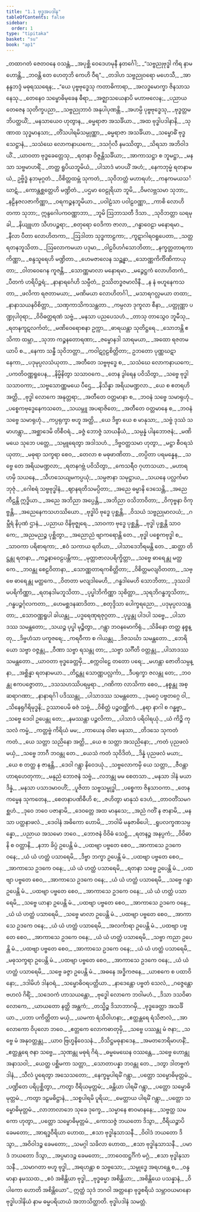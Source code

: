 ```yaml
---
title: "1.1 ဗုဒ္ဓအပဒါန"
tableOfContents: false
sidebar:
  order: 1
type: "tipitaka"
basket: "su"
book: "ap1"
---
```



<DynamicBreadcrumb />

<Division number="1" book="ap1" e="ch" v="20" p="1">

<Paragraph number="2" type="verses" book="ap1">
_တထာဂတံ ဇေတဝနေ ဝသန္တံ,_  
_အပုစ္ဆိ ဝေဒေဟမုနီ နတင်္ဂေါ;_  
_“သဗ္ဗညုဗုဒ္ဓါ ကိရ နာမ ဟောန္တိ,_  
_ဘဝန္တိ တေ ဟေတုဘိ ကေဟိ ဝီရ”._  

</Paragraph>

</Division>
<Division number="2" book="ap1" e="ch" v="20" p="1">

<Paragraph number="3" type="verses" book="ap1">
_တဒါဟ သဗ္ဗညုဝရော မဟေသီ,_  
_အာနန္ဒဘဒ္ဒံ မဓုရဿရေန;_  
_“ယေ ပုဗ္ဗဗုဒ္ဓေသု ကတာဓိကာရာ,_  
_အလဒ္ဓမောက္ခာ ဇိနသာသနေသု._  

</Paragraph>

</Division>
<Division number="3" book="ap1" e="ch" v="20" p="1">

<Paragraph number="4" type="verses" book="ap1">
_တေနေဝ သမ္ဗောဓိမုခေန ဓီရာ,_  
_အဇ္ဈာသယေနာပိ မဟာဗလေန;_  
_ပညာယ တေဇေန သုတိက္ခပညာ,_  
_သဗ္ဗညုဘာဝံ အနုပါပုဏန္တိ._  

</Paragraph>

</Division>
<Division number="4" book="ap1" e="ch" v="20" p="1">

<Paragraph number="5" type="verses" book="ap1">
_အဟမ္ပိ ပုဗ္ဗဗုဒ္ဓေသု,_  
_ဗုဒ္ဓတ္တမဘိပတ္ထယိံ;_  
_မနသာယေဝ ဟုတွာန,_  
_ဓမ္မရာဇာ အသင်္ခိယာ._  

</Paragraph>

</Division>
<Division number="5" book="ap1" e="ch" v="20" p="2">

<Paragraph number="6" type="verses" book="ap1">
_အထ ဗုဒ္ဓါပဒါနာနိ,_  
_သုဏာထ သုဒ္ဓမာနသာ;_  
_တိံသပါရမိသမ္ပုဏ္ဏာ,_  
_ဓမ္မရာဇာ အသင်္ခိယာ._  

</Paragraph>

</Division>
<Division number="6" book="ap1" e="ch" v="20" p="2">

<Paragraph number="7" type="verses" book="ap1">
_သမ္ဗောဓိံ ဗုဒ္ဓသေဋ္ဌာနံ,_  
_သသံဃေ လောကနာယကေ;_  
_ဒသင်္ဂုလီ နမဿိတွာ,_  
_သိရသာ အဘိဝါဒယိံ._  

</Paragraph>

</Division>
<Division number="7" book="ap1" e="ch" v="20" p="2">

<Paragraph number="8" type="verses" book="ap1">
_ယာဝတာ ဗုဒ္ဓခေတ္တေသု,_  
_ရတနာ ဝိဇ္ဇန္တိသင်္ခိယာ;_  
_အာကာသဋ္ဌာ စ ဘူမဋ္ဌာ,_  
_မနသာ သဗ္ဗမာဟရိံ._  

</Paragraph>

</Division>
<Division number="8" book="ap1" e="ch" v="20" p="2">

<Paragraph number="9" type="verses" book="ap1">
_တတ္ထ ရူပိယဘူမိယံ,_  
_ပါသာဒံ မာပယိံ အဟံ;_  
_နေကဘုမ္မံ ရတနာမယံ,_  
ဥဗ္ဗိဒ္ဓံ နဘမုဂ္ဂတံ._  

</Paragraph>

</Division>
<Division number="9" book="ap1" e="ch" v="20" p="2">

<Paragraph number="10" type="verses" book="ap1">
_ဝိစိတ္တထမ္ဘံ သုကတံ,_  
_သုဝိဘတ္တံ မဟာရဟံ;_  
_ကနကမယသင်္ဃာဋံ,_  
_ကောန္တစ္ဆတ္တေဟိ မဏ္ဍိတံ._  

</Paragraph>

</Division>
<Division number="10" book="ap1" e="ch" v="20" p="2">

<Paragraph number="11" type="verses" book="ap1">
_ပဌမာ ဝေဠုရိယာ ဘူမိ,_  
_ဝိမလဗ္ဘသမာ သုဘာ;_  
_နဠိနဇလဇာကိဏ္ဏာ,_  
_ဝရကဉ္စနဘူမိယာ._  

</Paragraph>

</Division>
<Division number="11" book="ap1" e="ch" v="20" p="2">

<Paragraph number="12" type="verses" book="ap1">
_ပဝါဠံသာ ပဝါဠဝဏ္ဏာ,_  
_ကာစိ လောဟိတကာ သုဘာ;_  
ဣန္ဒဂေါပကဝဏ္ဏာဘာ,_  
_ဘူမိ ဩဘာသတီ ဒိသာ._  

</Paragraph>

</Division>
<Division number="12" book="ap1" e="ch" v="20" p="2">

<Paragraph number="13" type="verses" book="ap1">
_သုဝိဘတ္တာ ဃရမုခါ,_  
_နိယျူဟာ သီဟပဉ္ဇရာ;_  
_စတုရော ဝေဒိကာ ဇာလာ,_  
_ဂန္ဓာဝေဠာ မနောရမာ._  

</Paragraph>

</Division>
<Division number="13" book="ap1" e="ch" v="20" p="2">

<Paragraph number="14" type="verses" book="ap1">
_နီလာ ပီတာ လောဟိတကာ,_  
_ဩဒါတာ သုဒ္ဓကာဠကာ;_  
_ကူဋာဂါရဝရူပေတာ,_  
_သတ္တရတနဘူသိတာ._  

</Paragraph>

</Division>
<Division number="14" book="ap1" e="ch" v="20" p="2">

<Paragraph number="15" type="verses" book="ap1">
_ဩလောကမယာ ပဒုမာ,_  
_ဝါဠဝိဟင်္ဂသောဘိတာ;_  
_နက္ခတ္တတာရကာကိဏ္ဏာ,_  
_စန္ဒသူရေဟိ မဏ္ဍိတာ._  

</Paragraph>

</Division>
<Division number="15" book="ap1" e="ch" v="20" p="2">

<Paragraph number="16" type="verses" book="ap1">
_ဟေမဇာလေန သဉ္ဆန္နာ,_  
_သောဏ္ဏကိင်္ကိဏိကာယုတာ;_  
_ဝါတဝေဂေန ကူဇန္တိ,_  
_သောဏ္ဏမာလာ မနောရမာ._  

</Paragraph>

</Division>
<Division number="16" book="ap1" e="ch" v="20" p="2">

<Paragraph number="17" type="verses" book="ap1">
_မဉ္ဇေဋ္ဌကံ လောဟိတကံ,_  
_ပီတကံ ဟရိပိဉ္ဇရံ;_  
_နာနာရင်္ဂေဟိ သမ္ပီတံ,_  
ဥဿိတဒ္ဓဇမာလိနီ._  

</Paragraph>

</Division>
<Division number="17" book="ap1" e="ch" v="20" p="2">

<Paragraph number="18" type="verses" book="ap1">
_န နံ ဗဟူနေကသတာ,_  
_ဖလိကာ ရဇတာမယာ;_  
_မဏိမယာ လောဟိတင်္ဂါ,_  
_မသာရဂလ္လမယာ တထာ;_  
_နာနာသယနဝိစိတ္တာ,_  
_သဏှကာသိကသန္ထတာ._  

</Paragraph>

</Division>
<Division number="18" book="ap1" e="ch" v="20" p="3">

<Paragraph number="19" type="verses" book="ap1">
_ကမ္ပလာ ဒုကူလာ စီနာ,_  
_ပတ္တုဏ္ဏာ ပဏ္ဍုပါဝုရာ;_  
_ဝိဝိဓတ္ထရဏံ သဗ္ဗံ,_  
_မနသာ ပညပေသဟံ._  

</Paragraph>

</Division>
<Division number="19" book="ap1" e="ch" v="20" p="3">

<Paragraph number="20" type="verses" book="ap1">
_တာသု တာသွေဝ ဘူမီသု,_  
_ရတနကူဋလင်္ကတံ;_  
_မဏိဝေရောစနာ ဥက္ကာ,_  
_ဓာရယန္တာ သုတိဋ္ဌရေ._  

</Paragraph>

</Division>
<Division number="20" book="ap1" e="ch" v="20" p="3">

<Paragraph number="21" type="verses" book="ap1">
_သောဘန္တိ ဧသိကာ ထမ္ဘာ,_  
_သုဘာ ကဉ္စနတောရဏာ;_  
_ဇမ္ဗောနဒါ သာရမယာ,_  
_အထော ရဇတမယာပိ စ._  

</Paragraph>

</Division>
<Division number="21" book="ap1" e="ch" v="20" p="3">

<Paragraph number="22" type="verses" book="ap1">
_နေကာ သန္ဓီ သုဝိဘတ္တာ,_  
_ကဝါဋဂ္ဂဠစိတ္တိတာ;_  
ဥဘတော ပုဏ္ဏဃဋာနေကာ,_  
_ပဒုမုပ္ပလသံယုတာ._  

</Paragraph>

</Division>
<Division number="22" book="ap1" e="ch" v="20" p="3">

<Paragraph number="23" type="verses" book="ap1">
_အတီတေ သဗ္ဗဗုဒ္ဓေ စ,_  
_သသံဃေ လောကနာယကေ;_  
_ပကတိဝဏ္ဏရူပေန,_  
_နိမ္မိနိတွာ သသာဝကေ._  

</Paragraph>

</Division>
<Division number="23" book="ap1" e="ch" v="20" p="3">

<Paragraph number="24" type="verses" book="ap1">
_တေန ဒွါရေန ပဝိသိတွာ,_  
_သဗ္ဗေ ဗုဒ္ဓါ သသာဝကာ;_  
_သဗ္ဗသောဏ္ဏမယေ ပီဌေ,_  
_နိသိန္နာ အရိယမဏ္ဍလာ._  

</Paragraph>

</Division>
<Division number="24" book="ap1" e="ch" v="20" p="3">

<Paragraph number="25" type="verses" book="ap1">
_ယေ စ ဧတရဟိ အတ္ထိ,_  
_ဗုဒ္ဓါ လောကေ အနုတ္တရာ;_  
_အတီတေ ဝတ္တမာနာ စ,_  
_ဘဝနံ သဗ္ဗေ သမာရုဟုံ._  

</Paragraph>

</Division>
<Division number="25" book="ap1" e="ch" v="20" p="3">

<Paragraph number="26" type="verses" book="ap1">
_ပစ္စေကဗုဒ္ဓေနေကသတေ,_  
_သယမ္ဘူ အပရာဇိတေ;_  
_အတီတေ ဝတ္တမာနေ စ,_  
_ဘဝနံ သဗ္ဗေ သမာရုဟုံ._  

</Paragraph>

</Division>
<Division number="26" book="ap1" e="ch" v="20" p="3">

<Paragraph number="27" type="verses" book="ap1">
_ကပ္ပရုက္ခာ ဗဟူ အတ္ထိ,_  
_ယေ ဒိဗ္ဗာ ယေ စ မာနုသာ;_  
_သဗ္ဗံ ဒုဿံ သမာဟန္တွာ,_  
_အစ္ဆာဒေမိ တိစီဝရံ._  

</Paragraph>

</Division>
<Division number="27" book="ap1" e="ch" v="20" p="3">

<Paragraph number="28" type="verses" book="ap1">
_ခဇ္ဇံ ဘောဇ္ဇံ သာယနီယံ,_  
_သမ္ပန္နံ ပါနဘောဇနံ;_  
_မဏိမယေ သုဘေ ပတ္တေ,_  
_သမ္ပူရေတွာ အဒါသဟံ._  

</Paragraph>

</Division>
<Division number="28" book="ap1" e="ch" v="20" p="3">

<Paragraph number="29" type="verses" book="ap1">
_ဒိဗ္ဗဝတ္ထသမာ ဟုတွာ,_  
_မဋ္ဌာ စီဝရသံယုတာ;_  
_မဓုရာ သက္ခရာ စေဝ,_  
_တေလာ စ မဓုဖာဏိတာ._  

</Paragraph>

</Division>
<Division number="29" book="ap1" e="ch" v="20" p="3">

<Paragraph number="30" type="verses" book="ap1">
_တပ္ပိတာ ပရမန္နေန,_  
_သဗ္ဗေ တေ အရိယမဏ္ဍလာ;_  
_ရတနဂဗ္ဘံ ပဝိသိတွာ,_  
_ကေသရီဝ ဂုဟာသယာ._  

</Paragraph>

</Division>
<Division number="30" book="ap1" e="ch" v="20" p="3">

<Paragraph number="31" type="verses" book="ap1">
_မဟာရဟမှိ သယနေ,_  
_သီဟသေယျမကပ္ပယုံ;_  
_သမ္ပဇာနာ သမုဋ္ဌာယ,_  
_သယနေ ပလ္လင်္ကမာဘုဇုံ._  

</Paragraph>

</Division>
<Division number="31" book="ap1" e="ch" v="20" p="4">

<Paragraph number="32" type="verses" book="ap1">
_ဂေါစရံ သဗ္ဗဗုဒ္ဓါနံ,_  
_ဈာနရတိသမပ္ပိတာ;_  
_အညေ ဓမ္မာနိ ဒေသေန္တိ,_  
_အညေ ကီဠန္တိ ဣဒ္ဓိယာ._  

</Paragraph>

</Division>
<Division number="32" book="ap1" e="ch" v="20" p="4">

<Paragraph number="33" type="verses" book="ap1">
_အညေ အဘိညာ အပ္ပေန္တိ,_  
_အဘိညာ ဝသိဘာဝိတာ;_  
_ဝိကုဗ္ဗနာ ဝိကုဗ္ဗန္တိ,_  
_အညေနေကသဟဿိယော._  

</Paragraph>

</Division>
<Division number="33" book="ap1" e="ch" v="20" p="4">

<Paragraph number="34" type="verses" book="ap1">
_ဗုဒ္ဓါပိ ဗုဒ္ဓေ ပုစ္ဆန္တိ,_  
_ဝိသယံ သဗ္ဗညုမာလယံ;_  
_ဂမ္ဘီရံ နိပုဏံ ဌာနံ,_  
_ပညာယ ဝိနိဗုဇ္ဈရေ._  

</Paragraph>

</Division>
<Division number="34" book="ap1" e="ch" v="20" p="4">

<Paragraph number="35" type="verses" book="ap1">
_သာဝကာ ဗုဒ္ဓေ ပုစ္ဆန္တိ,_  
_ဗုဒ္ဓါ ပုစ္ဆန္တိ သာဝကေ;_  
_အညမညဉ္စ ပုစ္ဆိတွာ,_  
_အညောညံ ဗျာကရောန္တိ တေ._  

</Paragraph>

</Division>
<Division number="35" book="ap1" e="ch" v="20" p="4">

<Paragraph number="36" type="verses" book="ap1">
_ဗုဒ္ဓါ ပစ္စေကဗုဒ္ဓါ စ,_  
_သာဝကာ ပရိစာရကာ;_  
_ဧဝံ သကာယ ရတိယာ,_  
_ပါသာဒေဘိရမန္တိ တေ._  

</Paragraph>

</Division>
<Division number="36" book="ap1" e="ch" v="20" p="4">

<Paragraph number="37" type="verses" book="ap1">
_ဆတ္တာ တိဋ္ဌန္တု ရတနာ,_  
_ကဉ္စနာဝေဠပန္တိကာ;_  
_မုတ္တာဇာလပရိက္ခိတ္တာ,_  
_သဗ္ဗေ ဓာရေန္တု မတ္ထကေ._  

</Paragraph>

</Division>
<Division number="37" book="ap1" e="ch" v="20" p="4">

<Paragraph number="38" type="verses" book="ap1">
_ဘဝန္တု စေဠဝိတာနာ,_  
_သောဏ္ဏတာရကစိတ္တိတာ;_  
_ဝိစိတ္တမလျဝိတတာ,_  
_သဗ္ဗေ ဓာရေန္တု မတ္ထကေ._  

</Paragraph>

</Division>
<Division number="38" book="ap1" e="ch" v="20" p="4">

<Paragraph number="39" type="verses" book="ap1">
_ဝိတတာ မလျဒါမေဟိ,_  
_ဂန္ဓဒါမေဟိ သောဘိတာ;_  
_ဒုဿဒါမပရိကိဏ္ဏာ,_  
_ရတနဒါမဘူသိတာ._  

</Paragraph>

</Division>
<Division number="39" book="ap1" e="ch" v="20" p="4">

<Paragraph number="40" type="verses" book="ap1">
_ပုပ္ဖါဘိကိဏ္ဏာ သုစိတ္တာ,_  
_သုရဘိဂန္ဓဘူသိတာ;_  
_ဂန္ဓပဉ္စင်္ဂုလကတာ,_  
_ဟေမစ္ဆဒနဆာဒိတာ._  

</Paragraph>

</Division>
<Division number="40" book="ap1" e="ch" v="20" p="4">

<Paragraph number="41" type="verses" book="ap1">
_စတုဒ္ဒိသာ ပေါက္ခရညော,_  
_ပဒုမုပ္ပလသန္ထတာ;_  
_သောဝဏ္ဏရူပါ ခါယန္တု,_  
_ပဒ္မရေဏုရဇုဂ္ဂတာ._  

</Paragraph>

</Division>
<Division number="41" book="ap1" e="ch" v="20" p="4">

<Paragraph number="42" type="verses" book="ap1">
_ပုပ္ဖန္တု ပါဒပါ သဗ္ဗေ,_  
_ပါသာဒဿ သမန္တတော;_  
_သယဉ္စ ပုပ္ဖါ မုဉ္စိတွာ,_  
_ဂန္တွာ ဘဝနမောကိရုံ._  

</Paragraph>

</Division>
<Division number="42" book="ap1" e="ch" v="20" p="4">

<Paragraph number="43" type="verses" book="ap1">
_သိခိနော တတ္ထ နစ္စန္တု,_  
_ဒိဗ္ဗဟံသာ ပကူဇရေ;_  
_ကရဝီကာ စ ဂါယန္တု,_  
_ဒိဇသင်္ဃာ သမန္တတော._  

</Paragraph>

</Division>
<Division number="43" book="ap1" e="ch" v="20" p="4">

<Paragraph number="44" type="verses" book="ap1">
_ဘေရိယော သဗ္ဗာ ဝဇ္ဇန္တု,_  
_ဝီဏာ သဗ္ဗာ ရသန္တု တာ;_  
_သဗ္ဗာ သင်္ဂီတိ ဝတ္တန္တု,_  
_ပါသာဒဿ သမန္တတော._  

</Paragraph>

</Division>
<Division number="44" book="ap1" e="ch" v="20" p="5">

<Paragraph number="45" type="verses" book="ap1">
_ယာဝတာ ဗုဒ္ဓခေတ္တမှိ,_  
_စက္ကဝါဠေ တတော ပရေ;_  
_မဟန္တာ ဇောတိသမ္ပန္နာ,_  
_အစ္ဆိန္နာ ရတနာမယာ._  

</Paragraph>

</Division>
<Division number="45" book="ap1" e="ch" v="20" p="5">

<Paragraph number="46" type="verses" book="ap1">
_တိဋ္ဌန္တု သောဏ္ဏပလ္လင်္ကာ,_  
_ဒီပရုက္ခာ ဇလန္တု တေ;_  
_ဘဝန္တု ဧကပဇ္ဇောတာ,_  
_ဒသသဟဿိပရမ္ပရာ._  

</Paragraph>

</Division>
<Division number="46" book="ap1" e="ch" v="20" p="5">

<Paragraph number="47" type="verses" book="ap1">
_ဂဏိကာ လာသိကာ စေဝ,_  
_နစ္စန္တု အစ္ဆရာဂဏာ;_  
_နာနာရင်္ဂါ ပဒိဿန္တု,_  
_ပါသာဒဿ သမန္တတော._  

</Paragraph>

</Division>
<Division number="47" book="ap1" e="ch" v="20" p="5">

<Paragraph number="48" type="verses" book="ap1">
_ဒုမဂ္ဂေ ပဗ္ဗတဂ္ဂေ ဝါ,_  
_သိနေရုဂိရိမုဒ္ဓနိ;_  
ဥဿာပေမိ ဓဇံ သဗ္ဗံ,_  
_ဝိစိတ္တံ ပဉ္စဝဏ္ဏိကံ._  

</Paragraph>

</Division>
<Division number="48" book="ap1" e="ch" v="20" p="5">

<Paragraph number="49" type="verses" book="ap1">
_နရာ နာဂါ စ ဂန္ဓဗ္ဗာ,_  
_သဗ္ဗေ ဒေဝါ ဥပေန္တု တေ;_  
_နမဿန္တာ ပဉ္ဇလိကာ,_  
_ပါသာဒံ ပရိဝါရယုံ._  

</Paragraph>

</Division>
<Division number="49" book="ap1" e="ch" v="20" p="5">

<Paragraph number="50" type="verses" book="ap1">
_ယံ ကိဉ္စိ ကုသလံ ကမ္မံ,_  
_ကတ္တဗ္ဗံ ကိရိယံ မမ;_  
_ကာယေန ဝါစာ မနသာ,_  
_တိဒသေ သုကတံ ကတံ._  

</Paragraph>

</Division>
<Division number="50" book="ap1" e="ch" v="20" p="5">

<Paragraph number="51" type="verses" book="ap1">
_ယေ သတ္တာ သညိနော အတ္ထိ,_  
_ယေ စ သတ္တာ အသညိနော;_  
_ကတံ ပုညဖလံ မယှံ,_  
_သဗ္ဗေ ဘာဂီ ဘဝန္တု တေ._  

</Paragraph>

</Division>
<Division number="51" book="ap1" e="ch" v="20" p="5">

<Paragraph number="52" type="verses" book="ap1">
_ယေသံ ကတံ သုဝိဒိတံ,_  
_ဒိန္နံ ပုညဖလံ မယာ;_  
_ယေ စ တတ္ထ န ဇာနန္တိ,_  
_ဒေဝါ ဂန္တွာ နိဝေဒယုံ._  

</Paragraph>

</Division>
<Division number="52" book="ap1" e="ch" v="20" p="5">

<Paragraph number="53" type="verses" book="ap1">
_သဗ္ဗလောကမှိ ယေ သတ္တာ,_  
_ဇီဝန္တာဟာရဟေတုကာ;_  
_မနုညံ ဘောဇနံ သဗ္ဗံ,_  
_လဘန္တု မမ စေတသာ._  

</Paragraph>

</Division>
<Division number="53" book="ap1" e="ch" v="20" p="5">

<Paragraph number="54" type="verses" book="ap1">
_မနသာ ဒါနံ မယာ ဒိန္နံ,_  
_မနသာ ပသာဒမာဝဟိံ;_  
_ပူဇိတာ သဗ္ဗသမ္ဗုဒ္ဓါ,_  
_ပစ္စေကာ ဇိနသာဝကာ._  

</Paragraph>

</Division>
<Division number="54" book="ap1" e="ch" v="20" p="5">

<Paragraph number="55" type="verses" book="ap1">
_တေန ကမ္မေန သုကတေန,_  
_စေတနာပဏိဓီဟိ စ;_  
_ဇဟိတွာ မာနုသံ ဒေဟံ,_  
_တာဝတိံသမဂစ္ဆဟံ._  

</Paragraph>

</Division>
<Division number="55" book="ap1" e="ch" v="20" p="5">

<Paragraph number="56" type="verses" book="ap1">
_ဒုဝေ ဘဝေ ပဇာနာမိ,_  
_ဒေဝတ္တေ အထ မာနုသေ;_  
_အညံ ဂတိံ န ဇာနာမိ,_  
_မနသာ ပတ္ထနာဖလံ._  

</Paragraph>

</Division>
<Division number="56" book="ap1" e="ch" v="20" p="5">

<Paragraph number="57" type="verses" book="ap1">
_ဒေဝါနံ အဓိကော ဟောမိ,_  
_ဘဝါမိ မနုဇာဓိပေါ;_  
_ရူပလက္ခဏသမ္ပန္နော,_  
_ပညာယ အသမော ဘဝေ._  

</Paragraph>

</Division>
<Division number="57" book="ap1" e="ch" v="20" p="5">

<Paragraph number="58" type="verses" book="ap1">
_ဘောဇနံ ဝိဝိဓံ သေဋ္ဌံ,_  
_ရတနဉ္စ အနပ္ပကံ;_  
_ဝိဝိဓာနိ စ ဝတ္ထာနိ,_  
_နဘာ ခိပ္ပံ ဥပေန္တိ မံ._  

</Paragraph>

</Division>
<Division number="58" book="ap1" e="ch" v="20" p="6">

<Paragraph number="59" type="verses" book="ap1">
_ပထဗျာ ပဗ္ဗတေ စေဝ,_  
_အာကာသေ ဥဒကေ ဝနေ;_  
_ယံ ယံ ဟတ္ထံ ပသာရေမိ,_  
_ဒိဗ္ဗာ ဘက္ခာ ဥပေန္တိ မံ._  

</Paragraph>

</Division>
<Division number="59" book="ap1" e="ch" v="20" p="6">

<Paragraph number="60" type="verses" book="ap1">
_ပထဗျာ ပဗ္ဗတေ စေဝ,_  
_အာကာသေ ဥဒကေ ဝနေ;_  
_ယံ ယံ ဟတ္ထံ ပသာရေမိ,_  
_ရတနာ သဗ္ဗေ ဥပေန္တိ မံ._  

</Paragraph>

</Division>
<Division number="60" book="ap1" e="ch" v="20" p="6">

<Paragraph number="61" type="verses" book="ap1">
_ပထဗျာ ပဗ္ဗတေ စေဝ,_  
_အာကာသေ ဥဒကေ ဝနေ;_  
_ယံ ယံ ဟတ္ထံ ပသာရေမိ,_  
_သဗ္ဗေ ဂန္ဓာ ဥပေန္တိ မံ._  

</Paragraph>

</Division>
<Division number="61" book="ap1" e="ch" v="20" p="6">

<Paragraph number="62" type="verses" book="ap1">
_ပထဗျာ ပဗ္ဗတေ စေဝ,_  
_အာကာသေ ဥဒကေ ဝနေ;_  
_ယံ ယံ ဟတ္ထံ ပသာရေမိ,_  
_သဗ္ဗေ ယာနာ ဥပေန္တိ မံ._  

</Paragraph>

</Division>
<Division number="62" book="ap1" e="ch" v="20" p="6">

<Paragraph number="63" type="verses" book="ap1">
_ပထဗျာ ပဗ္ဗတေ စေဝ,_  
_အာကာသေ ဥဒကေ ဝနေ;_  
_ယံ ယံ ဟတ္ထံ ပသာရေမိ,_  
_သဗ္ဗေ မာလာ ဥပေန္တိ မံ._  

</Paragraph>

</Division>
<Division number="63" book="ap1" e="ch" v="20" p="6">

<Paragraph number="64" type="verses" book="ap1">
_ပထဗျာ ပဗ္ဗတေ စေဝ,_  
_အာကာသေ ဥဒကေ ဝနေ;_  
_ယံ ယံ ဟတ္ထံ ပသာရေမိ,_  
_အလင်္ကာရာ ဥပေန္တိ မံ._  

</Paragraph>

</Division>
<Division number="64" book="ap1" e="ch" v="20" p="6">

<Paragraph number="65" type="verses" book="ap1">
_ပထဗျာ ပဗ္ဗတေ စေဝ,_  
_အာကာသေ ဥဒကေ ဝနေ;_  
_ယံ ယံ ဟတ္ထံ ပသာရေမိ,_  
_သဗ္ဗာ ကညာ ဥပေန္တိ မံ._  

</Paragraph>

</Division>
<Division number="65" book="ap1" e="ch" v="20" p="6">

<Paragraph number="66" type="verses" book="ap1">
_ပထဗျာ ပဗ္ဗတေ စေဝ,_  
_အာကာသေ ဥဒကေ ဝနေ;_  
_ယံ ယံ ဟတ္ထံ ပသာရေမိ,_  
_မဓုသက္ခရာ ဥပေန္တိ မံ._  

</Paragraph>

</Division>
<Division number="66" book="ap1" e="ch" v="20" p="6">

<Paragraph number="67" type="verses" book="ap1">
_ပထဗျာ ပဗ္ဗတေ စေဝ,_  
_အာကာသေ ဥဒကေ ဝနေ;_  
_ယံ ယံ ဟတ္ထံ ပသာရေမိ,_  
_သဗ္ဗေ ခဇ္ဇာ ဥပေန္တိ မံ._  

</Paragraph>

</Division>
<Division number="67" book="ap1" e="ch" v="20" p="6">

<Paragraph number="68" type="verses" book="ap1">
_အဓနေ အဒ္ဓိကဇနေ,_  
_ယာစကေ စ ပထာဝိနော;_  
_ဒဒါမိဟံ ဒါနဝရံ,_  
_သမ္ဗောဓိဝရပတ္တိယာ._  

</Paragraph>

</Division>
<Division number="68" book="ap1" e="ch" v="20" p="6">

<Paragraph number="69" type="verses" book="ap1">
_နာဒေန္တော ပဗ္ဗတံ သေလံ,_  
_ဂဇ္ဇေန္တော ဗဟလံ ဂိရိံ;_  
_သဒေဝကံ ဟာသယန္တော,_  
_ဗုဒ္ဓေါ လောကေ ဘဝါမဟံ._  

</Paragraph>

</Division>
<Division number="69" book="ap1" e="ch" v="20" p="6">

<Paragraph number="70" type="verses" book="ap1">
_ဒိသာ ဒသဝိဓာ လောကေ,_  
_ယာယတော နတ္ထိ အန္တကံ;_  
_တသ္မိဉ္စ ဒိသာဘာဂမှိ,_  
_ဗုဒ္ဓခေတ္တာ အသင်္ခိယာ._  

</Paragraph>

</Division>
<Division number="70" book="ap1" e="ch" v="20" p="6">

<Paragraph number="71" type="verses" book="ap1">
_ပဘာ ပကိတ္တိတာ မယှံ,_  
_ယမကာ ရံသိဝါဟနာ;_  
_ဧတ္ထန္တရေ ရံသိဇာလံ,_  
_အာလောကော ဝိပုလော ဘဝေ._  

</Paragraph>

</Division>
<Division number="71" book="ap1" e="ch" v="20" p="7">

<Paragraph number="72" type="verses" book="ap1">
_ဧတ္တကေ လောကဓာတုမှိ,_  
_သဗ္ဗေ ပဿန္တု မံ ဇနာ;_  
_သဗ္ဗေ မံ အနုဝတ္တန္တု,_  
_ယာဝ ဗြဟ္မနိဝေသနံ._  

</Paragraph>

</Division>
<Division number="72" book="ap1" e="ch" v="20" p="7">

<Paragraph number="73" type="verses" book="ap1">
_ဝိသိဋ္ဌမဓုနာဒေန,_  
_အမတဘေရိမာဟနိံ;_  
_ဧတ္ထန္တရေ ဇနာ သဗ္ဗေ,_  
_သုဏန္တု မဓုရံ ဂိရံ._  

</Paragraph>

</Division>
<Division number="73" book="ap1" e="ch" v="20" p="7">

<Paragraph number="74" type="verses" book="ap1">
_ဓမ္မမေဃေန ဝဿန္တေ,_  
_သဗ္ဗေ ဟောန္တု အနာသဝါ;_  
_ယေတ္ထ ပစ္ဆိမကာ သတ္တာ,_  
_သောတာပန္နာ ဘဝန္တု တေ._  

</Paragraph>

</Division>
<Division number="74" book="ap1" e="ch" v="20" p="7">

<Paragraph number="75" type="verses" book="ap1">
_ဒတွာ ဒါတဗ္ဗကံ ဒါနံ,_  
_သီလံ ပူရေတွာ အသေသတော;_  
_နေက္ခမ္မပါရမိံ ဂန္တွာ,_  
_ပတ္တော သမ္ဗောဓိမုတ္တမံ._  

</Paragraph>

</Division>
<Division number="75" book="ap1" e="ch" v="20" p="7">

<Paragraph number="76" type="verses" book="ap1">
_ပဏ္ဍိတေ ပရိပုစ္ဆိတွာ,_  
_ကတွာ ဝီရိယမုတ္တမံ;_  
_ခန္တိယာ ပါရမိံ ဂန္တွာ,_  
_ပတ္တော သမ္ဗောဓိမုတ္တမံ._  

</Paragraph>

</Division>
<Division number="76" book="ap1" e="ch" v="20" p="7">

<Paragraph number="77" type="verses" book="ap1">
_ကတွာ ဒဠှမဓိဋ္ဌာနံ,_  
_သစ္စပါရမိ ပူရိယ;_  
_မေတ္တာယ ပါရမိံ ဂန္တွာ,_  
_ပတ္တော သမ္ဗောဓိမုတ္တမံ._  

</Paragraph>

</Division>
<Division number="77" book="ap1" e="ch" v="20" p="7">

<Paragraph number="78" type="verses" book="ap1">
_လာဘာလာဘေ သုခေ ဒုက္ခေ,_  
_သမ္မာနေ စာဝမာနနေ;_  
_သဗ္ဗတ္ထ သမကော ဟုတွာ,_  
_ပတ္တော သမ္ဗောဓိမုတ္တမံ._  

</Paragraph>

</Division>
<Division number="78" book="ap1" e="ch" v="20" p="7">

<Paragraph number="79" type="verses" book="ap1">
_ကောသဇ္ဇံ ဘယတော ဒိသွာ,_  
_ဝီရိယဉ္စာပိ ခေမတော;_  
_အာရဒ္ဓဝီရိယာ ဟောထ,_  
_ဧသာ ဗုဒ္ဓါနုသာသနီ._  

</Paragraph>

</Division>
<Division number="79" book="ap1" e="ch" v="20" p="7">

<Paragraph number="80" type="verses" book="ap1">
_ဝိဝါဒံ ဘယတော ဒိသွာ,_  
_အဝိဝါဒဉ္စ ခေမတော;_  
_သမဂ္ဂါ သခိလာ ဟောထ,_  
_ဧသာ ဗုဒ္ဓါနုသာသနီ._  

</Paragraph>

</Division>
<Division number="80" book="ap1" e="ch" v="20" p="7">

<Paragraph number="81" type="verses" book="ap1">
_ပမာဒံ ဘယတော ဒိသွာ,_  
_အပ္ပမာဒဉ္စ ခေမတော;_  
_ဘာဝေထဋ္ဌင်္ဂိကံ မဂ္ဂံ,_  
_ဧသာ ဗုဒ္ဓါနုသာသနီ._  

</Paragraph>

</Division>
<Division number="81" book="ap1" e="ch" v="20" p="7">

<Paragraph number="82" type="verses" book="ap1">
_သမာဂတာ ဗဟူ ဗုဒ္ဓါ,_  
_အရဟန္တာ စ သဗ္ဗသော;_  
_သမ္ဗုဒ္ဓေ အရဟန္တေ စ,_  
_ဝန္ဒမာနာ နမဿထ._  

</Paragraph>

</Division>
<Division number="82" book="ap1" e="ch" v="20" p="7">

<Paragraph number="83" type="verses" book="ap1">
_ဧဝံ အစိန္တိယာ ဗုဒ္ဓါ,_  
_ဗုဒ္ဓဓမ္မာ အစိန္တိယာ;_  
_အစိန္တိယေ ပသန္နာနံ,_  
_ဝိပါကော ဟောတိ အစိန္တိယော”._  

</Paragraph>

<Paragraph number="84" book="ap1">
ဣတ္ထံ သုဒံ ဘဂဝါ အတ္တနော ဗုဒ္ဓစရိယံ သမ္ဘာဝယမာနော ဗုဒ္ဓါပဒါနိယံ နာမ ဓမ္မပရိယာယံ အဘာသိတ္ထာတိ.

</Paragraph>
</Division>

<Paragraph number="85" type="center" book="ap1">
ဗုဒ္ဓါပဒါနံ သမတ္တံ.
</Paragraph>